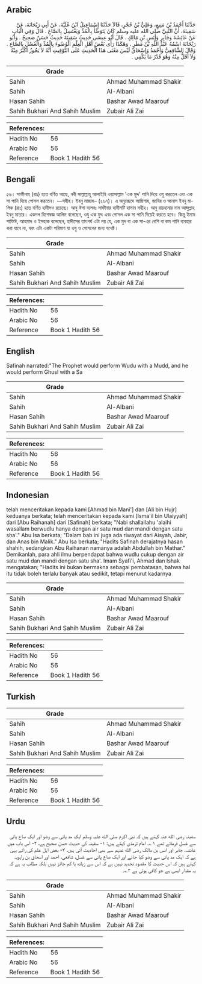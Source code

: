 ## Arabic


<div dir="rtl" lang="ar" style={{fontSize:'larger',backgroundColor:'#f8f9fa',padding:20}}>
حَدَّثَنَا أَحْمَدُ بْنُ مَنِيعٍ، وَعَلِيُّ بْنُ حُجْرٍ، قَالاَ حَدَّثَنَا إِسْمَاعِيلُ ابْنُ عُلَيَّةَ، عَنْ أَبِي رَيْحَانَةَ، عَنْ سَفِينَةَ، أَنَّ النَّبِيَّ صلى الله عليه وسلم كَانَ يَتَوَضَّأُ بِالْمُدِّ وَيَغْتَسِلُ بِالصَّاعِ ‏.‏ قَالَ وَفِي الْبَابِ عَنْ عَائِشَةَ وَجَابِرٍ وَأَنَسِ بْنِ مَالِكٍ ‏.‏ قَالَ أَبُو عِيسَى حَدِيثُ سَفِينَةَ حَدِيثٌ حَسَنٌ صَحِيحٌ ‏.‏ وَأَبُو رَيْحَانَةَ اسْمُهُ عَبْدُ اللَّهِ بْنُ مَطَرٍ ‏.‏ وَهَكَذَا رَأَى بَعْضُ أَهْلِ الْعِلْمِ الْوُضُوءَ بِالْمُدِّ وَالْغُسْلَ بِالصَّاعِ ‏.‏ وَقَالَ الشَّافِعِيُّ وَأَحْمَدُ وَإِسْحَاقُ لَيْسَ مَعْنَى هَذَا الْحَدِيثِ عَلَى التَّوْقِيتِ أَنَّهُ لاَ يَجُوزُ أَكْثَرُ مِنْهُ وَلاَ أَقَلُّ مِنْهُ وَهُوَ قَدْرُ مَا يَكْفِي ‏.‏
</div>
<div style={{backgroundColor:'#f8f9fa',padding:20, marginBottom: 10}}><table> <thead> <tr> <th>Grade</th> <th></th> </tr> </thead> <tbody> <tr><td>Sahih</td><td>Ahmad Muhammad Shakir</td></tr><tr><td>Sahih</td><td>Al-Albani</td></tr><tr><td>Hasan Sahih</td><td>Bashar Awad Maarouf</td></tr><tr><td>Sahih Bukhari And Sahih Muslim</td><td>Zubair Ali Zai</td></tr></tbody></table><table> <thead> <tr> <th>References:</th> <th></th> </tr> </thead> <tbody><tr><td>Hadith No</td><td>56</td></tr><tr><td>Arabic No</td><td>56</td></tr><tr><td>Reference</td><td>Book 1 Hadith 56</td></tr></tbody></table></div>

## Bengali


<div dir="ltr" lang="bn" style={{fontSize:'larger',backgroundColor:'#f8f9fa',padding:20}}>
৫৬। সাফীনাহ (রাঃ) হতে বর্ণিত আছে, নবী সাল্লাল্লাহু আলাইহি ওয়াসাল্লাম 'এক মুদ্দ’ পানি দিয়ে ওযু করতেন এবং এক সা পানি দিয়ে গোসল করতেন। —সহীহ। ইবনু মাজাহ– (২৬৭)। এ অনুচ্ছেদে আয়িশাহ, জাবির ও আনাস ইবনু মালিক (রাঃ) হতে বর্ণিত হাদীসও রয়েছে। আবু ঈসা বলেনঃ সাফীনার হাদীসটি হাসান সহীহ। আবু রায়হানার নাম আব্দুল্লাহ ইবনু মাতার। একদল বিশেষজ্ঞ আলিম বলেছেন, ওযু এক মুদ্দ এবং গোসল এক সা পানি দিয়েই করতে হবে। কিন্তু ইমাম শাফিঈ, আহমাদ ও ইসহাক বলেছেন, হাদীসের তাৎপর্য এটা নয় যে, এক মুদ বা এক সা-এর বেশি বা কম পানি ব্যবহার করা যাবে না, বরং এটা একটা পরিমাণ যা ওযু ও গোসলের জন্য যথেষ্ট।
</div>
<div style={{backgroundColor:'#f8f9fa',padding:20, marginBottom: 10}}><table> <thead> <tr> <th>Grade</th> <th></th> </tr> </thead> <tbody> <tr><td>Sahih</td><td>Ahmad Muhammad Shakir</td></tr><tr><td>Sahih</td><td>Al-Albani</td></tr><tr><td>Hasan Sahih</td><td>Bashar Awad Maarouf</td></tr><tr><td>Sahih Bukhari And Sahih Muslim</td><td>Zubair Ali Zai</td></tr></tbody></table><table> <thead> <tr> <th>References:</th> <th></th> </tr> </thead> <tbody><tr><td>Hadith No</td><td>56</td></tr><tr><td>Arabic No</td><td>56</td></tr><tr><td>Reference</td><td>Book 1 Hadith 56</td></tr></tbody></table></div>

## English


<div dir="ltr" lang="en" style={{fontSize:'larger',backgroundColor:'#f8f9fa',padding:20}}>
Safinah narrated:"The Prophet would perform Wudu with a Mudd, and he would perform Ghusl with a Sa
</div>
<div style={{backgroundColor:'#f8f9fa',padding:20, marginBottom: 10}}><table> <thead> <tr> <th>Grade</th> <th></th> </tr> </thead> <tbody> <tr><td>Sahih</td><td>Ahmad Muhammad Shakir</td></tr><tr><td>Sahih</td><td>Al-Albani</td></tr><tr><td>Hasan Sahih</td><td>Bashar Awad Maarouf</td></tr><tr><td>Sahih Bukhari And Sahih Muslim</td><td>Zubair Ali Zai</td></tr></tbody></table><table> <thead> <tr> <th>References:</th> <th></th> </tr> </thead> <tbody><tr><td>Hadith No</td><td>56</td></tr><tr><td>Arabic No</td><td>56</td></tr><tr><td>Reference</td><td>Book 1 Hadith 56</td></tr></tbody></table></div>

## Indonesian


<div dir="ltr" lang="id" style={{fontSize:'larger',backgroundColor:'#f8f9fa',padding:20}}>
telah menceritakan kepada kami [Ahmad bin Mani'] dan [Ali bin Hujr] keduanya berkata; telah menceritakan kepada kami [Isma'il bin Ulaiyyah] dari [Abu Raihanah] dari [Safinah] berkata; "Nabi shallallahu 'alaihi wasallam berwudlu hanya dengan air satu mud dan mandi dengan satu sha'." Abu Isa berkata; "Dalam bab ini juga ada riwayat dari Aisyah, Jabir, dan Anas bin Malik." Abu Isa berkata; "Hadits Safinah derajatnya hasan shahih, sedangkan Abu Raihanan namanya adalah Abdullah bin Mathar." Demikanlah, para ahli ilmu berpendapat bahwa wudlu cukup dengan air satu mud dan mandi dengan satu sha'. Imam Syafi'i, Ahmad dan Ishak mengatakan; "Hadits ini bukan bermakna sebagai pembatasan, bahwa hal itu tidak boleh terlalu banyak atau sedikit, tetapi menurut kadarnya
</div>
<div style={{backgroundColor:'#f8f9fa',padding:20, marginBottom: 10}}><table> <thead> <tr> <th>Grade</th> <th></th> </tr> </thead> <tbody> <tr><td>Sahih</td><td>Ahmad Muhammad Shakir</td></tr><tr><td>Sahih</td><td>Al-Albani</td></tr><tr><td>Hasan Sahih</td><td>Bashar Awad Maarouf</td></tr><tr><td>Sahih Bukhari And Sahih Muslim</td><td>Zubair Ali Zai</td></tr></tbody></table><table> <thead> <tr> <th>References:</th> <th></th> </tr> </thead> <tbody><tr><td>Hadith No</td><td>56</td></tr><tr><td>Arabic No</td><td>56</td></tr><tr><td>Reference</td><td>Book 1 Hadith 56</td></tr></tbody></table></div>

## Turkish


<div dir="ltr" lang="tr" style={{fontSize:'larger',backgroundColor:'#f8f9fa',padding:20}}>

</div>
<div style={{backgroundColor:'#f8f9fa',padding:20, marginBottom: 10}}><table> <thead> <tr> <th>Grade</th> <th></th> </tr> </thead> <tbody> <tr><td>Sahih</td><td>Ahmad Muhammad Shakir</td></tr><tr><td>Sahih</td><td>Al-Albani</td></tr><tr><td>Hasan Sahih</td><td>Bashar Awad Maarouf</td></tr><tr><td>Sahih Bukhari And Sahih Muslim</td><td>Zubair Ali Zai</td></tr></tbody></table><table> <thead> <tr> <th>References:</th> <th></th> </tr> </thead> <tbody><tr><td>Hadith No</td><td>56</td></tr><tr><td>Arabic No</td><td>56</td></tr><tr><td>Reference</td><td>Book 1 Hadith 56</td></tr></tbody></table></div>

## Urdu


<div dir="rtl" lang="ur" style={{fontSize:'larger',backgroundColor:'#f8f9fa',padding:20}}>
سفینہ رضی الله عنہ کہتے ہیں کہ نبی اکرم صلی الله علیہ وسلم ایک مد پانی سے وضو اور ایک صاع پانی سے غسل فرماتے تھے ۱؎۔ امام ترمذی کہتے ہیں: ۱- سفینہ کی حدیث حسن صحیح ہے، ۲- اس باب میں عائشہ، جابر اور انس بن مالک رضی الله عنہم سے بھی احادیث آئی ہیں، ۳- بعض اہل علم کی رائے یہی ہے کہ ایک مد پانی سے وضو کیا جائے اور ایک صاع پانی سے غسل، شافعی، احمد اور اسحاق بن راہویہ کہتے ہیں کہ اس حدیث کا مقصود تحدید نہیں ہے کہ اس سے زیادہ یا کم جائز نہیں بلکہ مطلب یہ ہے کہ یہ مقدار ایسی ہے جو کافی ہوتی ہے ۲؎۔
</div>
<div style={{backgroundColor:'#f8f9fa',padding:20, marginBottom: 10}}><table> <thead> <tr> <th>Grade</th> <th></th> </tr> </thead> <tbody> <tr><td>Sahih</td><td>Ahmad Muhammad Shakir</td></tr><tr><td>Sahih</td><td>Al-Albani</td></tr><tr><td>Hasan Sahih</td><td>Bashar Awad Maarouf</td></tr><tr><td>Sahih Bukhari And Sahih Muslim</td><td>Zubair Ali Zai</td></tr></tbody></table><table> <thead> <tr> <th>References:</th> <th></th> </tr> </thead> <tbody><tr><td>Hadith No</td><td>56</td></tr><tr><td>Arabic No</td><td>56</td></tr><tr><td>Reference</td><td>Book 1 Hadith 56</td></tr></tbody></table></div>